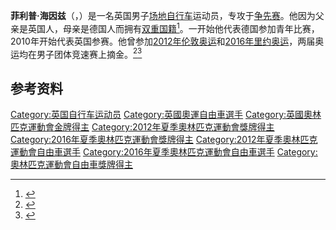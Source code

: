 '''菲利普·海因兹'''{{MBE}}（{{lang-en|Philip Hindes}}，{{bd|1992年|9月22日||}}）是一名英国男子[[场地自行车|场地自行车]]运动员，专攻于[[争先赛|争先赛]]。他因为父亲是英国人，母亲是德国人而拥有[[双重国籍|双重国籍]]<ref name="telegraph">{{cite news|title=Philip Hindes profile|url=https://www.telegraph.co.uk/sport/olympics/Team-GB/competitors/9424127/Philip-Hindes-Team-GB-London-2012-Olympics.html|work=London 2012: Team GB competitors|publisher=The Telegraph|accessdate=2012-08-03 |location=London|date=2012-07-24|archiveurl=https://web.archive.org/web/20120729081300/https://www.telegraph.co.uk/sport/olympics/Team-GB/competitors/9424127/Philip-Hindes-Team-GB-London-2012-Olympics.html|archivedate=2012-07-29}}</ref>。一开始他代表德国参加青年比赛，2010年开始代表英国参赛。他曾参加[[2012年夏季奥林匹克运动会|2012年伦敦奥运]]和[[2016年夏季奥林匹克运动会|2016年里约奥运]]，两届奥运均在男子团体竞速赛上摘金。<ref name=london2012>{{cite web|title=Philip Hindes|url=http://www.london2012.com/athlete/hindes-philip-1162092/|work=London 2012|accessdate=2012-08-03|archiveurl=https://web.archive.org/web/20121031001930/http://www.london2012.com/athlete/hindes-philip-1162092/|archivedate=2012-10-31}}</ref><ref>{{cite web | url=http://www.bbc.co.uk/sport/olympics/36687046 | title=Rio Olympics 2016: Great Britain win third straight team sprint gold | publisher=[[BBC体育|BBC Sport]] | date=2016-08-11 | accessdate=2016-08-14 |archiveurl=https://web.archive.org/web/20160812005813/http://www.bbc.com/sport/olympics/36687046|archivedate=2016-08-14}}</ref>

==参考资料==
{{reflist}}

{{DEFAULTSORT:Hindes, Philip}}
[[Category:英国自行车运动员|Category:英国自行车运动员]]
[[Category:英國奧運自由車選手|Category:英國奧運自由車選手]]
[[Category:英國奧林匹克運動會金牌得主|Category:英國奧林匹克運動會金牌得主]]
[[Category:2012年夏季奧林匹克運動會獎牌得主|Category:2012年夏季奧林匹克運動會獎牌得主]]
[[Category:2016年夏季奧林匹克運動會獎牌得主|Category:2016年夏季奧林匹克運動會獎牌得主]]
[[Category:2012年夏季奧林匹克運動會自由車選手|Category:2012年夏季奧林匹克運動會自由車選手]]
[[Category:2016年夏季奧林匹克運動會自由車選手|Category:2016年夏季奧林匹克運動會自由車選手]]
[[Category:奧林匹克運動會自由車獎牌得主|Category:奧林匹克運動會自由車獎牌得主]]